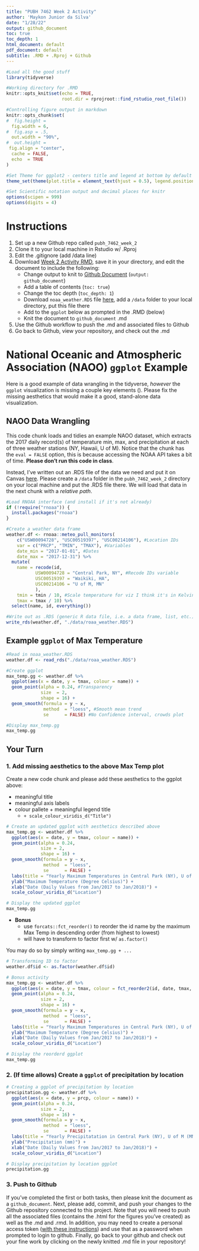 ```yaml
---
title: "PUBH 7462 Week 2 Activity"
author: 'Maykon Junior da Silva'
date: "1/28/22"
output: github_document
toc: true
toc_depth: 1
html_document: default
pdf_document: default
subtitle: .RMD + .Rproj + Github
---
```


```r
#Load all the good stuff
library(tidyverse)

#Working directory for .RMD
knitr::opts_knit$set(echo = TRUE,
                     root.dir = rprojroot::find_rstudio_root_file())

#Controlling figure output in markdown
knitr::opts_chunk$set(
#  fig.height =   
  fig.width = 6,
#  fig.asp = .5,
  out.width = "90%",
#  out.height = 
 fig.align = "center",
  cache = FALSE,
  echo  = TRUE
)

#Set Theme for ggplot2 - centers title and legend at bottom by default
theme_set(theme(plot.title = element_text(hjust = 0.5), legend.position = "bottom"))

#Set Scientific notation output and decimal places for knitr
options(scipen = 999)
options(digits = 4)
```

# Instructions  

1. Set up a new Github repo called `pubh_7462_week_2`
2. Clone it to your local machine in Rstudio w/ .Rproj
3. Edit the .gitignore (add /data line)
4. Download [Week 2 Activity RMD](https://canvas.umn.edu/courses/293049/assignments/2401738?module_item_id=7611944), save it in your directory, and edit the document to include the following:   
    - Change output to knit to [Github Document](https://rmarkdown.rstudio.com/github_document_format.html) (`output: github_document`)
    - Add a table of contents (`toc: true`)
    - Change the toc depth (`toc_depth: 1`)
    - Download `noaa_weather.RDS` file [here](), add a `/data` folder to your local directory, put this file there  
    - Add to the `ggplot` below as prompted in the .RMD (below)
    - Knit the document to `github_document` .md   
5. Use the Github workflow to push the .md and associated files to Github
6. Go back to Github, view your repository, and check out the .md  

\pagebreak

# National Oceanic and Atmospheric Association (NAOO) `ggplot` Example  

Here is a good example of data wrangling in the tidyverse, _however_ the `ggplot` visualization is missing a couple key elements (). Please fix the missing aesthetics that would make it a good, stand-alone data visualization.

## NAOO Data Wrangling  

This code chunk loads and tidies an example NAOO dataset, which extracts the 2017 daily record(s) of temperature min, max, and precipitation at each of three weather stations (NY, Hawaii, U of M). Notice that the chunk has the `eval = FALSE` option, this is because accessing the NOAA API takes a bit of time. __Please don't run this code in class__.

Instead, I've written out an .RDS file of the data we need and put it on Canvas [here](https://canvas.umn.edu/courses/293049/assignments/2401738?module_item_id=7611944). Please create a `/data` folder in the `pubh_7462_week_2` directory on your local machine and put the .RDS file there. We will load that data in the next chunk with a _relative path_.  

```r
#Load RNOAA interface (and install if it's not already)
if (!require("rnoaa")) {
  install.packages("rnoaa")
}

#Create a weather data frame  
weather.df <- rnoaa::meteo_pull_monitors(
    c("USW00094728", "USC00519397", "USC00214106"), #Location IDs
    var = c("PRCP", "TMIN", "TMAX"), #Variables 
    date_min = "2017-01-01", #Dates
    date_max = "2017-12-31") %>%
  mutate(
    name = recode(id, 
           USW00094728 = "Central Park, NY", #Recode IDs variable 
           USC00519397 = "Waikiki, HA",
           USC00214106 = "U of M, MN"
           ),
    tmin = tmin / 10, #Scale temperature for viz I think it's in Kelvin? 
    tmax = tmax / 10) %>%
  select(name, id, everything())

#Write out as .RDS (generic R data file, i.e. a data frame, list, etc.)
write_rds(weather.df, "./data/roaa_weather.RDS")
```


\pagebreak 

## Example `ggplot` of Max Temperature  

```r
#Read in noaa_weather.RDS
weather.df <- read_rds("./data/roaa_weather.RDS")

#Create ggplot
max_temp.gg <- weather.df %>% 
  ggplot(aes(x = date, y = tmax, colour = name)) + 
  geom_point(alpha = 0.24, #Transparency
             size  = 2,
             shape = 16) +
  geom_smooth(formula = y ~ x, 
              method  = "loess", #Smooth mean trend
              se      = FALSE) #No Confidence interval, crowds plot

#Display max_temp.gg
max_temp.gg
```

\pagebreak 

## Your Turn  

### 1. Add missing aesthetics to the above Max Temp plot  

Create a new code chunk and please add these aesthetics to the ggplot above:  

- meaningful title  
- meaningful axis labels  
- colour pallete + meaningful legend title  
    - `+ scale_colour_viridis_d("Title")`  
    
```r

# Create an updated ggplot with aesthetics described above
max_temp.gg <- weather.df %>%
  ggplot(aes(x = date, y = tmax, colour = name)) +
  geom_point(alpha = 0.24,
             size = 2,
             shape = 16) +
  geom_smooth(formula = y ~ x,
              method  = "loess",
              se      = FALSE) +
  labs(title = "Yearly Maximum Temperatures in Central Park (NY), U of M (MN), and Waikiki (HA)") +
  ylab("Maximum Temperature (Degree Celsius)") +
  xlab("Date (Daily Values from Jan/2017 to Jan/2018)") +
  scale_colour_viridis_d("Location")

# Display the updated ggplot
max_temp.gg
```
- **Bonus**  
    - use `forcats::fct_reorder()` to reorder the id name by the maximum Max Temp in descending order (from highest to lowest) 
    - will have to transform to factor first w/ `as.factor()`

You may do so by simply writing `max_temp.gg + ...`  

```r

# Transforming ID to factor
weather.df$id <- as.factor(weather.df$id)

# Bonus activity
max_temp.gg <- weather.df %>%
  ggplot(aes(x = date, y = tmax, colour = fct_reorder2(id, date, tmax, .desc = TRUE))) +
  geom_point(alpha = 0.24,
             size = 2,
             shape = 16) +
  geom_smooth(formula = y ~ x,
              method  = "loess",
              se      = FALSE) +
  labs(title = "Yearly Maximum Temperatures in Central Park (NY), U of M (MN), and Waikiki (HA)") +
  ylab("Maximum Temperature (Degree Celsius)") +
  xlab("Date (Daily Values from Jan/2017 to Jan/2018)") +
  scale_colour_viridis_d("Location")

# Display the reorderd ggplot
max_temp.gg

```
### 2. (If time allows) Create a `ggplot` of precipitation by location

```r

# Creating a ggplot of precipitation by location
precipitation.gg <- weather.df %>%
  ggplot(aes(x = date, y = prcp, colour = name)) +
  geom_point(alpha = 0.24,
             size = 2,
             shape = 16) +
  geom_smooth(formula = y ~ x,
              method  = "loess",
              se      = FALSE) +
  labs(title = "Yearly Precipitatation in Central Park (NY), U of M (MN), and Waikiki (HA)") +
  ylab("Precipitation (mm)") +
  xlab("Date (Daily Values from Jan/2017 to Jan/2018)") +
  scale_colour_viridis_d("Location")

# Display precipitation by location ggplot
precipitation.gg
```

### 3. Push to Github  

If you've completed the first or both tasks, then please knit the document as a `github_document`. Next, please add, commit, and push your changes to the Github repository connected to this project. Note that you will need to push all the associated files (contains the .html for the figures you've created) as well as the .md and .rmd. In addition, you may need to create a personal access token ([with these instructions](https://docs.github.com/en/authentication/keeping-your-account-and-data-secure/creating-a-personal-access-token)) and use that as a password when prompted to login to github. Finally, go back to your github and check out your fine work by clicking on the newly knitted .md file in your repository!    

